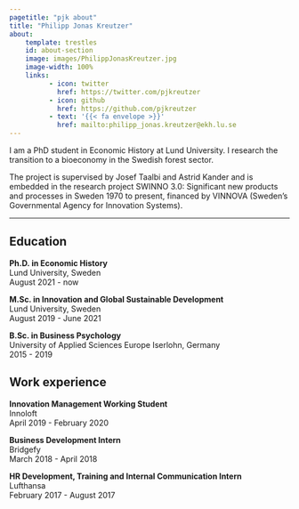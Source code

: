 ```yaml
---
pagetitle: "pjk about"
title: "Philipp Jonas Kreutzer"
about:
    template: trestles
    id: about-section
    image: images/PhilippJonasKreutzer.jpg
    image-width: 100%
    links: 
          - icon: twitter
            href: https://twitter.com/pjkreutzer
          - icon: github
            href: https://github.com/pjkreutzer
          - text: '{{< fa envelope >}}'
            href: mailto:philipp_jonas.kreutzer@ekh.lu.se
---
```


I am a PhD student in Economic History at Lund University. I research the transition to a bioeconomy in the Swedish forest sector.

The project is supervised by Josef Taalbi and Astrid Kander and is embedded in the research project SWINNO 3.0: Significant new products and processes in Sweden
1970 to present, financed by VINNOVA (Sweden’s Governmental Agency for Innovation Systems).

****

## Education

**Ph.D. in Economic History**
<br>Lund University, Sweden
<br>[August 2021 - now]{.date}

**M.Sc. in Innovation and Global Sustainable Development**
<br>Lund University, Sweden
<br>[August 2019 - June 2021]{.date}

**B.Sc. in Business Psychology**
<br>University of Applied Sciences Europe Iserlohn, Germany
<br>[2015 - 2019]{.date}

## Work experience

**Innovation Management Working Student**
<br>Innoloft
<br>[April 2019 - February 2020]{.date}

**Business Development Intern**
<br>Bridgefy
<br>[March 2018 - April 2018]{.date}

**HR Development, Training and Internal Communication Intern**
<br>Lufthansa
<br>[February 2017 - August 2017]{.date} </p>
